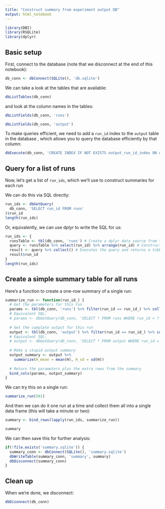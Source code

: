 ```yaml
---
title: "Construct summary from experiment output DB"
output: html_notebook
---
```


```r
library(DBI)
library(RSQLite)
library(dplyr)
```

## Basic setup

First, connect to the database (note that we disconnect at the end of this notebook):

```r
db_conn <- dbConnect(SQLite(), 'db.sqlite')
```

We can take a look at the tables that are available:

```r
dbListTables(db_conn)
```

and look at the column names in the tables:

```r
dbListFields(db_conn, 'runs')
```


```r
dbListFields(db_conn, 'output')
```

To make queries efficient, we need to add a `run_id` index to the `output` table in the database , which allows you to query the database efficiently by that column:

```r
dbExecute(db_conn, 'CREATE INDEX IF NOT EXISTS output_run_id_index ON output (run_id);')
```

## Query for a list of runs 

Now, let's get a list of `run_ids`, which we'll use to construct summaries for each run

We can do this via SQL directly:

```r
run_ids <- dbGetQuery(
  db_conn, 'SELECT run_id FROM runs'
)$run_id
length(run_ids)
```

Or, equivalently, we can use dplyr to write the SQL for us:

```r
run_ids <- {
  runsTable <- tbl(db_conn, 'runs') # Create a dplyr data source from the database
  query <- runsTable %>% select(run_id) %>% arrange(run_id) # Constructs query but does not execute it
  result <- query %>% collect() # Executes the query and returns a tibble
  result$run_id
}
length(run_ids)
```

## Create a simple summary table for all runs

Here's a function to create a one-row summary of a single run:

```r
summarize_run <- function(run_id_) {
  # Get the parameters for this run
  params <- tbl(db_conn, 'runs') %>% filter(run_id == run_id_) %>% collect()
  # Equivalent SQL:
  # params <- dbGetQuery(db_conn, 'SELECT * FROM runs WHERE run_id = ?', params = list(run_id_))
  
  # Get the complete output for this run
  output <- tbl(db_conn, 'output') %>% filter(run_id == run_id_) %>% collect()
  # Equivalent SQL:
  # output <- dbGetQuery(db_conn, 'SELECT * FROM output WHERE run_id = ?', params = list(run_id_))
  
  # Make a stupid output summary
  output_summary <- output %>%
    summarize(H_mean = mean(H), H_sd = sd(H))
  
  # Return the parameters plus the extra rows from the summary
  bind_cols(params, output_summary)
}
```

We can try this on a single run:

```r
summarize_run(501)
```

And then we can do it one run at a time and collect them all into a single data frame (this will take a minute or two):

```r
summary <- bind_rows(lapply(run_ids, summarize_run))
```

```r
summary
```

We can then save this for further analysis:

```r
if(!file.exists('summary.sqlite')) {
  summary_conn <- dbConnect(SQLite(), 'summary.sqlite')
  dbWriteTable(summary_conn, 'summary', summary)
  dbDisconnect(summary_conn)
}
```



## Clean up

When we're done, we disconnect:

```r
dbDisonnect(db_conn)
```
